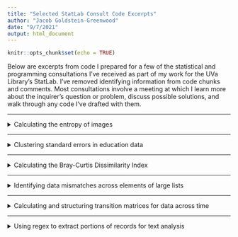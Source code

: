 ```yaml
---
title: "Selected StatLab Consult Code Excerpts"
author: "Jacob Goldstein-Greenwood"
date: "9/7/2021"
output: html_document
---
```


```r
knitr::opts_chunk$set(echo = TRUE)
```

Below are excerpts from code I prepared for a few of the statistical and programming consultations I've received as part of my work for the UVa Library's StatLab. I've removed identifying information from code chunks and comments. Most consultations involve a meeting at which I learn more about the inquirer's question or problem, discuss possible solutions, and walk through any code I've drafted with them.

---

<details><summary>Calculating the entropy of images</summary><br/>

I received a consult request from someone interested in quantifying and comparing the amount of disorder in images of greenspaces. I proposed one approach: Calculating the information entropy of pixel intensities in each image. I prepared a function that read in images, extracts pixel-wise grayscale values, and calculates information entropy from a binned version of those values.

```r
# Relevant packages
library(CulturalAnalytics)
library(jpeg)

# A function to (a) read in an image as an array of values, (b) convert the array to grayscale, (c) generate a histogram of grayscale (i.e., intensity) values, and (d) produce the entropy of those values (more details on the specifics of this function are at the bottom of this file):
img_entropy <- function(your_image) {
  img <- jpeg::readJPEG(your_image)
  img_intensity <- CulturalAnalytics::imageToIntensity(img, method = 'mean')
  img_intensity_histogram <- hist(img_intensity, breaks = 0:255/255)
  CulturalAnalytics::imageEntropy(img_intensity_histogram)
}

# Running the function on a pair of sample images to demonstrate:
img_entropy('low_comp.jpg')
img_entropy('high_comp.jpg')

# Once you have a full set of masked images, you can get entropy estimates for each of them all at once by running the following, which iterates the function above through a directory of images:
entropy_values <- sapply(dir('/Users/username/Desktop/image_folder'), img_entropy)
entropy_values

# Additional info on the img_entropy function I've written above:
# readJPEG() reads in an image as an array of values
# imageToIntensity converts that array to grayscale by taking the average of the RGB channels (use View(imageToIntensity) to see the source code in detail); note that taking the average seems like a fine option, but there are alternatives, and it's possible that a luminosity-preserving method might be preferred, see here: https://www.johndcook.com/blog/2009/08/24/algorithms-convert-color-grayscale/
# hist() the generates a histogram from those intensity values; I've currently set the histogram to have 256 breaks ranging from 0 to 1 (i.e., breaks = 0:255/255; my understanding is that grayscale data is commonly treated as 256 shades from 0 to 1)
# imageEntropy() calculates Shannon entropy from that histogram per the following formula (use View(imageEntropy) to see the source code):
#     -sum(p(x_i) * log2(p(x_i)))
#     Where p(x_i) is the proportion (probability) of cases falling in a given intensity bin. imageEntropy() uses log base-2, and entropy is therefore in bits
```

</details>

---

<details><summary>Clustering standard errors in education data</summary><br/>

I received a consult request from someone looking to analyze the effect of an education intervention. Each participant in the data had two to three associated measurements, with a (categorical) intervention value and an outcome measure (an exam score) at each time point. I generally incline toward using mixed-effects models to handle data of this sort, but in this case, to accommodate the inquirer's particular level of comfort with some statistical methods and not others, I proposed accounting for the dependent structure of the data using clustered standard errors. I worked up this example:

```r
# Clustering standard errors to account for dependant data in a one-way ANOVA

######## Simulate some data
set.seed(99)
# Generate participant IDs; some participants have two associated observations; some have three
participant_id <- rep(1:500, sample(2:3, 500, replace = T))
num_ps <- length(participant_id)
# Generate (categorical) intervention value for each participant (designated by letters) and exam scores
faux_exam_data <- data.frame(participant_id,
                             timer_method = factor(sample(LETTERS[1:10], num_ps, replace = T)),
                             score = round(rnorm(length(participant_id), mean = 75, sd = 10), digits = 2))
# Convert any scores over 100 to 100
faux_exam_data$score <- ifelse(faux_exam_data$score > 100, 100, faux_exam_data$score)
# Take a look at the data
head(faux_exam_data)

######## Unmodified one-way ANOVA
anova_mod <- lm(score ~ timer_method, data = faux_exam_data)
# If we give this model to the function `glht()` from the `multcomp` package, we can perform multiple-comparison tests examining the difference between each pair of timer types for significance
# Note: glht() performs a p-value correction to account for the fact that performing multiple tests can inflate the false-discovery rate
library(multcomp)
unmodified_anova_comparisons <- glht(anova_mod, linfct = mcp(timer_method = 'Tukey'))
summary(unmodified_anova_comparisons)

####### However, we know that the data are *dependent*: Not every observation is independent of each other, because each participant contributes either 2 or 3 scores to the data (i.e., there are clusters in the data)
# Non-independence can lead us to underestimate standard errors
# We can use clustered standard errors to try and account for the clustered structure of the data
# The `sandwich` package provides a function for generating a "clustered covariance matrix", vcovCL(), and we can pass that to glht() to get pairwise comparisons between timer types that use clustered standard errors
library(sandwich)
clustered_se_comparisons <- glht(anova_mod, linfct = mcp(timer_method = 'Tukey'),
                                 vcov. = vcovCL(anova_mod, cluster = faux_exam_data$participant_id))
summary(clustered_se_comparisons)
```

</details>

---

<details><summary>Calculating the Bray-Curtis Dissimilarity Index</summary><br/>

I received an inquiry from someone looking to calculate Bray-Curtis dissimilarity indexes in R. I simulated some relevant data and worked up the following example:

```r
set.seed(150)

trees <- data.frame(plot = c(rep('highlands', 10), rep('lowlands', 10)),
                    species = c(c('fir', 'birch', 'oak', letters[1:7]),
                                c('fir', 'birch', 'oak', letters[20:26])),
                    count = sample(1:10, 20, replace = T))
# Shared species at both plots: Fir, birch, oak

##### Bray-Curtis dissimilarity index:
# 1. Take two times the sum of lesser counts for shared species
# Higlands:
#   Fir: 3 [LESSER]
#   Birch: 3 [GREATER]
#   Oak: 1 [LESSER]
# Lowlands:ccc
#   Fir: 4 [GREATER]
#   Birch: 2 [LESSER]
#   Oak: 7 [GREATER]
lesser_sum <- 2 * (3 + 2 + 1)
# 2. Divide by sum of total counts at both plots; then subtract from 1 to make higher values means more dissimilar
plot_counts <- aggregate(trees$count, by = list(trees$plot), sum)
bc_dissim <- 1 - (lesser_sum / sum(plot_counts$x))
bc_dissim

# Equation: https://www.statisticshowto.com/bray-curtis-dissimilarity/
# The fraction part of the equation answers the following question: "Out of the total number of trees across the plots, what proportion of trees have a one-to-one match with a same-species tree at the other site?" (If there are 10 pines in the highlands and 8 pines in the lowlands, we only consider there to be 8*2 = 16 matched pines, not 10 + 8 = 18.)
```

</details>

---

<details><summary>Identifying data mismatches across elements of large lists</summary><br/>

I received a consult request from someone with two large lists of data frames, where each list element contained some number of years worth of data on a particular measure (one list housed data frames containing yearly values on one measure, X; the other list housed data frames containing values on a second measure, Y). The inquirer was looking to identify which matched pairs of list elements contained mismatched years of data (e.g., the i^th^ element of List 1 contained X values for 2000:2015, but the i^th^ element of List 2 only contained Y values 2000:2008 and 2011:2015). When mismatched were identified for a given matched pair of list elements, the inquirer was looking to drop those years from the elements. I proposed the following:

```r
library(rlist)
library(psych)

list1 <- list.load("list1", type = "RData")
list2 <- list.load("list2", type = "RData")

start_clean <- Sys.time()
for (i in 1:length(list1)) {
  if(all(is.element(list1[[i]]$Year, list2[[i]]$Year)) & all(is.element(list2[[i]]$Year, list1[[i]]$Year)) == T) {
    next
  } else {
    years_missing_from_list1 <- list2[[i]]$Year[which(list2[[i]]$Year %in% list1[[i]]$Year == F)]
    years_missing_from_list2 <- list1[[i]]$Year[which(list1[[i]]$Year %in% list2[[i]]$Year == F)]
    years_to_cast_out <- c(years_missing_from_list1, years_missing_from_list2)
    list1[[i]] <- list1[[i]][!(list1[[i]]$Year %in% years_to_cast_out), ]
    list2[[i]] <- list2[[i]][!(list2[[i]]$Year %in% years_to_cast_out), ]
  }
}
fin_clean <- Sys.time()
cat('Loop took', round(fin_clean - start_clean, digits = 2), 'seconds to run')
```

</details>

---

<details><summary>Calculating and structuring transition matrices for data across time</summary><br/>

I received an inquiry from someone interested in calculating transition matrices for a number of observations that were each measured at five time points on a scale from 0:3. The inquirer had a function in hand for calculating transition matrices---`Markovmatrix2` below---but the function wasn't acting as desired: It was omitting rows and columns of the matrices that were needed for the inquirer's intended analysis. I proposed the following solution:

```r
# Existing function for generating transition matrices
Markovmatrix2 <- function(X, l = 1) {
  tt <- table(X[, -c((ncol(X)-l+1):ncol(X))], c(X[ , -c(l:1)]))
  tt <- tt / sum(tt)
  tt
}

# Problem: Markovmatrix2 by itself won't generate a transition matrix with the same ncol and nrow for each observation
#   E.g., if an observation only has 0/2 scores (i.e., no score of 1 or 3 at any time point), the output is a 2x2 matrix with 0/2 along the rows and 0/2 along the columns, like:
#       0       2
#   0   0.00    0.33
#   2   0.33    0.33
# Each matrix, however, needs to be 4x4, with 0:3 along the rows and the columns.
# I wrote the function below that checks which rows and columns, from 0:3, are missing for each observation and adds those in (if there are any)

tran_mat <- function(df) {
  # Cautionary note: tran_mat() is only designed to generate transition matrices for observations with scores in the 0:3 range
  out <- vector(mode = 'list', length = nrow(df))
  intended_row_count <- 0:3
  intended_col_count <- 0:3
  for (i in 1:nrow(df)) {
    # Get Markovmatrix2() output for the i_th row
    temp <- Markovmatrix2(as.matrix(df[i, ]))
    temp.df <- as.data.frame.matrix(temp)
    # See if any rows or columns, from 0:3, are missing for the i_th row
    rows_to_add <- intended_row_count[-which(0:3 %in% rownames(temp.df))]
    cols_to_add <- intended_col_count[-which(0:3 %in% colnames(temp.df))]
    # Add missing rows, if present
    if (length(rows_to_add) > 0) {
      for (r in 1:length(rows_to_add)) {
        temp.df[as.character(rows_to_add[r]), ] <- 0
      }
    }
    # Add missing columns, if present
    if (length(cols_to_add) > 0) {
      for (c in 1:length(cols_to_add)) {
        temp.df[, as.character(cols_to_add[c])] <- 0
      }
    }
    # Order rows/columns correctly
    temp.df <- temp.df[c('0', '1', '2', '3'), c('0', '1', '2', '3')]
    # Save output to appropriate position in list
    out[[i]] <- temp.df
  }
  out
}

# Simulate data with scores from 0:3 at five time points
set.seed(10)
scores <- 0:3
df <- data.frame(t1 = sample(scores, 100, replace = T),
                 t2 = sample(scores, 100, replace = T),
                 t3 = sample(scores, 100, replace = T),
                 t4 = sample(scores, 100, replace = T),
                 t5 = sample(scores, 100, replace = T))

# Run with simulated data
example_results_list <- tran_mat(df)
```

</details>

---

<details><summary>Using regex to extract portions of records for text analysis</summary><br/>

I received an inquiry from someone who had a number of records that they were attempting to perform text analysis on. However, each record needed to be trimmed down to only include the text in each record's "SUMMARY" section (at the bottom of each document). I proposed resolving this with a simple positive lookbehind regex:

```r
library(stringi)

# Goal: Select all text from "SUMMARY:" onward
sample_text <- c('Text before the section of interest.\nMore text before the section of interest.\nSUMMARY:\n1. Section of interest.\n2. More of section of interest.')

# First, remove "\n" (new line) markers, as regex pattern "." cannot match "\n"
sample_text <- gsub('\n', ' ', sample_text)

# Extract with a positive lookbehind
stri_extract(sample_text, regex = '(?<=SUMMARY:)(.*)')

# Or, if including "SUMMARY:" in the extraction is desired
stri_extract(sample_text, regex = '(SUMMARY:)(.*)')
```

</details>